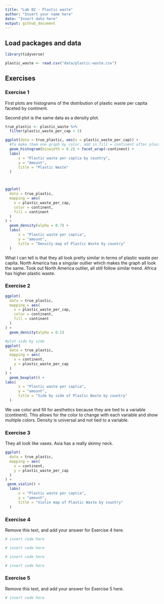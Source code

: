 ```yaml
---
title: "Lab 02 - Plastic waste"
author: "Insert your name here"
date: "Insert date here"
output: github_document
---
```


## Load packages and data

```r
library(tidyverse) 
```

```r
plastic_waste <- read.csv("data/plastic-waste.csv")
```

## Exercises

### Exercise 1

First plots are histograms of the distribution of plastic waste per capita faceted by continent.

Second plot is the same data as a density plot.

```r
true_plastic <- plastic_waste %>%
  filter(plastic_waste_per_cap < 3)

ggplot(data = true_plastic, aes(x = plastic_waste_per_cap)) +
  #To make them one graph by color, add in fill = continent after plastice_waste_per_cap
  geom_histogram(binwidth = 0.2) + facet_wrap(~continent) +
  labs(
      x = "Plastic waste per captia by country",
      y = "Amount",
      title = "Plastic Waste"
  )



ggplot(
  data = true_plastic,
  mapping = aes(
    x = plastic_waste_per_cap,
    color = continent,
    fill = continent
  )
) +
  geom_density(alpha = 0.7) +
  labs(
      x = "Plastic waste per captia",
      y = "amount",
      title = "Density map of Plastic Waste by country"
  )


```
What I can tell is that they all look pretty similar in terms of plastic waste per capita. North America has a singular outlier which makes the graph all look the same. Took out North America outlier, all still follow similar trend. Africa has higher plastic waste.

### Exercise 2

```r
ggplot(
  data = true_plastic,
  mapping = aes(
    x = plastic_waste_per_cap,
    color = continent,
    fill = continent
  )
) +
  geom_density(alpha = 0.1)

#plot side by side
ggplot(
  data = true_plastic,
  mapping = aes(
    x = continent,
    y = plastic_waste_per_cap
  )
) +
  geom_boxplot() +
labs(
      x = "Plastic waste per captia",
      y = "amount",
      title = "Side by side of Plastic Waste by country"
  )
```

We use color and fill for aesthetics because they are tied to a variable (continent). This allows for the color to change with each variable and show multiple colors. Density is universal and not tied to a variable.

### Exercise 3

They all look like vases. Asia has a really skinny neck.

```r

ggplot(
  data = true_plastic,
  mapping = aes(
    x = continent,
    y = plastic_waste_per_cap
  )
) +
 geom_violin() +
  labs(
      x = "Plastic waste per captia",
      y = "amount",
      title = "Violin map of Plastic Waste by country"
  )

```

### Exercise 4

Remove this text, and add your answer for Exercise 4 here.

```r
# insert code here
```

```r
# insert code here
```

```r
# insert code here
```

```r
# insert code here
```

### Exercise 5

Remove this text, and add your answer for Exercise 5 here.

```r
# insert code here
```


